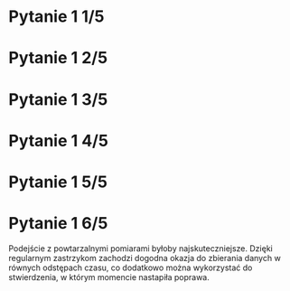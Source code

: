 # Pytanie 1 1/5

\begin{block}{Zmiana ostrości wzroku między poziomem wyjściowym a poziomem po 1 roku}
\begin{itemize}
   \item \textcolor{blue}{czułość statystyczna}: Niska moc ze względu na jeden pomiar, jednak większa niż dla zmiennych binarnych.
   \item \textcolor{blue}{znaczenie biologiczne}: Brak znaczenia biologicznego.
   \item \textcolor{blue}{istotność kliniczna}: Użyteczna klinicznie i łatwa w interpretacji.
   \item \textcolor{blue}{niezawodność pomiaru}: Niezawodne - widzi albo nie widzi.

\end{itemize}
\end{block}


# Pytanie 1 2/5

\begin{block}{Proporcja pacjentów z poprawą o 15 lub więcej liter}
\begin{itemize}
   \item \textcolor{blue}{czułość statystyczna}: Niska moc. Strata informacji, bo bazuje na zmiennych binarnych. Tak samo traktuje pacjentów ze wzrostem widzenia o 15 liter i np. o 30 liter. Poprawa o 15 liter może być trudniejsza do osiągnięcia dla różnych poziomów bazowych.
   \item \textcolor{blue}{znaczenie biologiczne}: Biologicznie nie jest sprawdzana żadna cecha.
   \item \textcolor{blue}{istotność kliniczna}: Jako zmienna binarna jest użyteczna klinicznie a dodatkowo łatwa w interpretacji.
   \item \textcolor{blue}{niezawodność pomiaru}: Wiarogodna metoda oceny skuteczności leczenia.

\end{itemize}
\end{block}


# Pytanie 1 3/5

\begin{block}{Liczba wstrzyknięć, gdy są potrzebne}
\begin{itemize}
   \item \textcolor{blue}{czułość statystyczna}: Można traktować jako zmienną ciągłą.  Strata informacji pomimo regularnie zbieranych danych.
   \item \textcolor{blue}{znaczenie biologiczne}: Biologicznie nie jest sprawdzana żadna cecha.
   \item \textcolor{blue}{istotność kliniczna}: Kryterium kliniczne.
   \item \textcolor{blue}{niezawodność pomiaru}: Rzetelne kryterium skuteczności leczenia, ponieważ \textbf{w protokole} były podane precyzyjne kryteria oceny stanu wzroku. 

\end{itemize}
\end{block}



# Pytanie 1 4/5

\begin{block}{Zmiany w płynie i grubości dołka środkowego oka podczas OCT}
\begin{itemize}
   \item \textcolor{blue}{czułość statystyczna}: Ciągła zmienna zwiększa ilość gromadzonych informacji. Wrażliwość na poprawę i pogorszenie.
   \item \textcolor{blue}{znaczenie biologiczne}: Biologicznie kryterium, bo ma związek z poprawą struktury biologicznej oka.
   \item \textcolor{blue}{istotność kliniczna}: Wg informacji zawartych w artykule, wpływ zmiany w płynie i grubości dołka środkowego oka podczas OCT ma dopiero być badany. Dopiero planowana analiza ma ocenić istotność kliniczną. Nie jest to kryterium kliniczne.
   \item \textcolor{blue}{niezawodność pomiaru}: Rzetelne, bo są to pomiary w trakcie OCT.

\end{itemize}
\end{block}


# Pytanie 1 5/5

\begin{block}{Różnica w zmianach patologicznych}
\begin{itemize}
   \item \textcolor{blue}{czułość statystyczna}: Ciągła zmienna zwiększa ilość gromadzonych informacji. Wrażliwość na poprawę i pogorszenie.
   \item \textcolor{blue}{znaczenie biologiczne}: Biologicznie kryterium, bo ma związek z poprawą struktury biologicznej oka.
   \item \textcolor{blue}{istotność kliniczna}: Nie jest to kryterium kliniczne.
   \item \textcolor{blue}{niezawodność pomiaru}: Rzetelne, bo są to pomiary w trakcie angiografii fluoresceinowej.

\end{itemize}
\end{block}

\textcolor{red}{To samo co poprzednio.}




# Pytanie 1 6/5

Podejście z powtarzalnymi pomiarami byłoby najskuteczniejsze.
Dzięki regularnym zastrzykom zachodzi dogodna okazja do zbierania danych w równych odstępach czasu, co dodatkowo można wykorzystać do stwierdzenia, w którym momencie nastapiła poprawa. 

